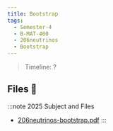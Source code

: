 ```yaml
---
title: Bootstrap
tags:
  - Semester-4
  - B-MAT-400
  - 206neutrinos
  - Bootstrap
---
```

> Timeline: ?


## Files 📂

:::note 2025 Subject and Files
- [206neutrinos-bootstrap.pdf](https://github.com/Studio-17/Epitech-Subjects/raw/main/Semester-4/B-MAT-400/206neutrinos/Bootstrap/206neutrinos-bootstrap.pdf)
:::

